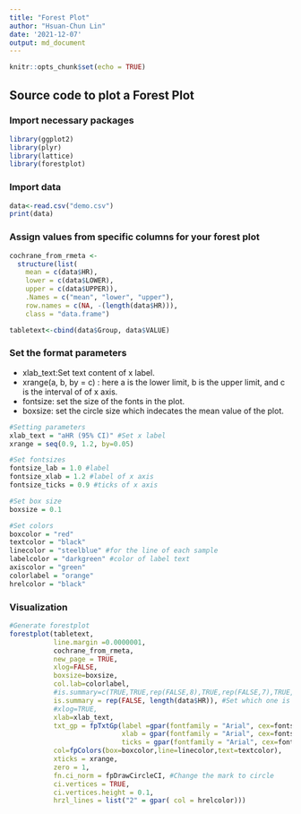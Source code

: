 ```yaml
---
title: "Forest Plot"
author: "Hsuan-Chun Lin"
date: '2021-12-07'
output: md_document
---
```


```r
knitr::opts_chunk$set(echo = TRUE)
```

## Source code to plot a Forest Plot
### Import necessary packages
```r
library(ggplot2)
library(plyr)
library(lattice)
library(forestplot)
```
### Import data
```r
data<-read.csv("demo.csv")
print(data)
```

### Assign values from specific columns for your forest plot
```r
cochrane_from_rmeta <- 
  structure(list(
    mean = c(data$HR),
    lower = c(data$LOWER),
    upper = c(data$UPPER)),
    .Names = c("mean", "lower", "upper"), 
    row.names = c(NA, -(length(data$HR))), 
    class = "data.frame")

tabletext<-cbind(data$Group, data$VALUE)
```

### Set the format parameters
- xlab_text:Set text content of x label.
- xrange(a, b, by = c) : here a is the lower limit, b is the upper limit, and
c is the interval of of x axis.
- fontsize: set the size of the fonts in the plot.
- boxsize: set the circle size which indecates the mean value of the plot. 
```r
#Setting parameters
xlab_text = "aHR (95% CI)" #Set x label
xrange = seq(0.9, 1.2, by=0.05)

#Set fontsizes
fontsize_lab = 1.0 #label
fontsize_xlab = 1.2 #label of x axis
fontsize_ticks = 0.9 #ticks of x axis

#Set box size
boxsize = 0.1

#Set colors
boxcolor = "red"
textcolor = "black"
linecolor = "steelblue" #for the line of each sample
labelcolor = "darkgreen" #color of label text
axiscolor = "green"
colorlabel = "orange"
hrelcolor = "black"
```
### Visualization

```r
#Generate forestplot
forestplot(tabletext,
           line.margin =0.0000001,
           cochrane_from_rmeta,
           new_page = TRUE,
           xlog=FALSE,
           boxsize=boxsize,
           col.lab=colorlabel,
           #is.summary=c(TRUE,TRUE,rep(FALSE,8),TRUE,rep(FALSE,7),TRUE,rep(FALSE,6),TRUE,rep(FALSE,5),TRUE,rep(FALSE,4),TRUE,rep(FALSE,3),TRUE,rep(FALSE,2)),
           is.summary = rep(FALSE, length(data$HR)), #Set which one is summary
           #xlog=TRUE,
           xlab=xlab_text,
           txt_gp = fpTxtGp(label =gpar(fontfamily = "Arial", cex=fontsize_lab,col=labelcolor),
                            xlab = gpar(fontfamily = "Arial", cex=fontsize_xlab,col=axiscolor),
                            ticks = gpar(fontfamily = "Arial", cex=fontsize_ticks)),
           col=fpColors(box=boxcolor,line=linecolor,text=textcolor),
           xticks = xrange,
           zero = 1,
           fn.ci_norm = fpDrawCircleCI, #Change the mark to circle
           ci.vertices = TRUE,
           ci.vertices.height = 0.1,
           hrzl_lines = list("2" = gpar( col = hrelcolor)))
```
